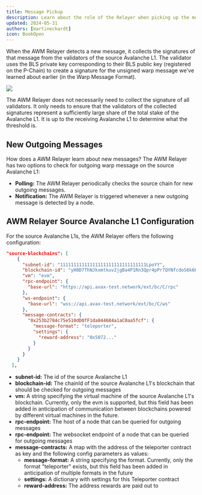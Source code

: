 ```yaml
---
title: Message Pickup
description: Learn about the role of the Relayer when picking up the message.
updated: 2024-05-31
authors: [martineckardt]
icon: BookOpen
---
```


When the AWM Relayer detects a new message, it collects the signatures of that message from the validators of the source Avalanche L1. The validator uses the BLS private key corresponding to their  BLS public key (registered on the P-Chain) to create a signature for the unsigned warp message we've learned about earlier (in the Warp Message Format).

![](/common-images/awm/relayer-pickup.png)

The AWM Relayer does not necessarily need to collect the signature of all validators. It only needs to ensure that the validators of the collected signatures represent a sufficiently large share of the total stake of the Avalanche L1. It is up to the receiving Avalanche L1 to determine what the threshold is.

## New Outgoing Messages

How does a AWM Relayer learn about new messages? The AWM Relayer has two options to check for outgoing warp message on the source Avalanche L1:

- **Polling:** The AWM Relayer periodically checks the source chain for new outgoing messages. 
- **Notification:** The AWM Relayer is triggered whenever a new outgoing message is detected by a node. 

## AWM Relayer Source Avalanche L1 Configuration

For the source Avalanche L1s, the AWM Relayer offers the following configuration:

```json
"source-blockchains": [
    {
      "subnet-id": "11111111111111111111111111111111LpoYY",
      "blockchain-id": "yH8D7ThNJkxmtkuv2jgBa4P1Rn3Qpr4pPr7QYNfcdoS6k6HWp",
      "vm": "evm",
      "rpc-endpoint": {
        "base-url": "https://api.avax-test.network/ext/bc/C/rpc"
      },
      "ws-endpoint": {
        "base-url": "wss://api.avax-test.network/ext/bc/C/ws"
      },
      "message-contracts": {
        "0x253b2784c75e510dD0fF1da844684a1aC0aa5fcf": {
          "message-format": "teleporter",
          "settings": {
            "reward-address": "0x5072..."
          }
        }
      }
    }
  ],
```

- **subnet-id:** The id of the source Avalanche L1
- **blockchain-id:** The chainId of the source Avalanche L1's blockchain that should be checked for outgoing messages
- **vm:** A string specifying the virtual machine of the source Avalanche L1's blockchain. Currently, only the evm is supported, but this field has been added in anticipation of communication between blockchains powered by different virtual machines in the future.
- **rpc-endpoint:** The host of a node that can be queried for outgoing messages 
- **rpc-endpoint:** The websocket endpoint of a node that can be queried for outgoing messages 
- **message-contracts:** A map with the address of the teleporter contract as key and the following config parameters as values:
    - **message-format:** A string specifying the format. Currently, only the format "teleporter" exists, but this field has been added in anticipation of multiple formats in the future
    - **settings:** A dictionary with settings for this Teleporter contract 
    - **reward-address:** The address rewards are paid out to